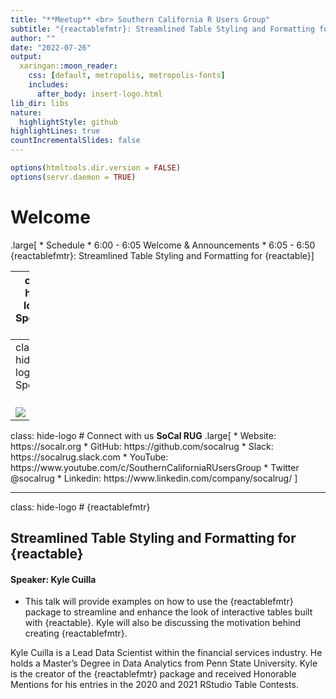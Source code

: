```yaml
---
title: "**Meetup** <br> Southern California R Users Group"
subtitle: "{reactablefmtr}: Streamlined Table Styling and Formatting for {reactable}"
author: ""
date: "2022-07-26"
output: 
  xaringan::moon_reader:
    css: [default, metropolis, metropolis-fonts]
    includes:
      after_body: insert-logo.html
lib_dir: libs
nature:
  highlightStyle: github
highlightLines: true
countIncrementalSlides: false
---
```


```r
options(htmltools.dir.version = FALSE)
options(servr.daemon = TRUE)
```

# Welcome

.large[
* Schedule
    * 6:00 - 6:05 Welcome & Announcements
    * 6:05 - 6:50 {reactablefmtr}: Streamlined Table Styling and Formatting for {reactable}
]

---
class: hide-logo
# Sponsors
<br>
<br>
  
![](images/UCI_Merage_Business_School.jpg)
---
class: hide-logo
# Sponsors
<br>
<br>

![](images/MDS-Homepage-Header-1536x512.jpg)

---
class: hide-logo
# Connect with us
**SoCal RUG**
.large[
* Website: https://socalr.org
* GitHub: https://github.com/socalrug
* Slack: https://socalrug.slack.com
* YouTube: https://www.youtube.com/c/SouthernCaliforniaRUsersGroup
* Twitter @socalrug
* Linkedin: https://www.linkedin.com/company/socalrug/
]

---
class: hide-logo
# {reactablefmtr}

## Streamlined Table Styling and Formatting for {reactable}

#### Speaker: **Kyle Cuilla**
* This talk will provide examples on how to use the {reactablefmtr} package to streamline and enhance the look of interactive tables built with {reactable}. Kyle will also be discussing the motivation behind creating {reactablefmtr}.

Kyle Cuilla is a Lead Data Scientist within the financial services industry. He holds a Master's Degree in Data Analytics from Penn State University. Kyle is the creator of the {reactablefmtr} package and received Honorable Mentions for his entries in the 2020 and 2021 RStudio Table Contests.  